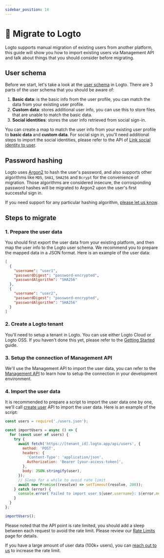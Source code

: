 ```yaml
---
sidebar_position: 14
---
```



# 🔄 Migrate to Logto

<Availability cloud oss />

Logto supports manual migration of existing users from another platform, this guide will show you how to import existing users via Management API and talk about things that you should consider before migrating.

## User schema

Before we start, let's take a look at the [user schema](../../references/users/#profile) in Logto. There are 3 parts of the user schema that you should be aware of:

1. **Basic data**: is the basic info from the user profile, you can match the data from your existing user profile.
2. **Custom data**: stores additional user info, you can use this to store files that are unable to match the basic data.
3. **Social identities**: stores the user info retrieved from social sign-in.

You can create a map to match the user info from your existing user profile to **basic data** and **custom data**. For social sign in, you'll need additional steps to import the social identities, please refer to the API of [Link social identity to user](https://openapi.logto.io/operation/operation-post-api-users-parameter-identities).

## Password hashing

Logto uses [Argon2](https://en.wikipedia.org/wiki/Argon2) to hash the user's password, and also supports other algorithms like `MD5`, `SHA1`, `SHA256` and `Bcrypt` for the convenience of migration. Those algorithms are considered insecure, the corrosponding password hashes will be migrated to Argon2 upon the user's first successful sign in.

If you need support for any particular hashing algorithm, [please let us know](https://logto.io/contact).

## Steps to migrate

### 1. Prepare the user data

You should first export the user data from your existing platform, and then map the user info to the Logto user schema. We recommend you to prepare the mapped data in a JSON format. Here is an example of the user data:

```json
[
  {
    "username": "user1",
    "passwordDigest": "password-encrypted",
    "passwordAlgorithm": "SHA256"
  },
  {
    "username": "user2",
    "passwordDigest": "password-encrypted",
    "passwordAlgorithm": "SHA256"
  }
]
```

### 2. Create a Logto tenant

You'll need to setup a tenant in Logto. You can use either Logto Cloud or Logto OSS. If you haven't done this yet, please refer to the [Getting Started](../../tutorials/get-started/) guide.

### 3. Setup the connection of Management API

We'll use the Management API to import the user data, you can refer to the [Management API](../../recipes/interact-with-management-api/) to learn how to setup the connection in your development environment.

### 4. Import the user data

It is recommended to prepare a script to import the user data one by one, we'll call [create user](https://openapi.logto.io/operation/operation-post-api-users) API to import the user data. Here is an example of the script:

```javascript
const users = require('./users.json');

const importUsers = async () => {
  for (const user of users) {
    try {
      await fetch('https://[tenant_id].logto.app/api/users', {
        method: 'POST',
        headers: {
          'Content-Type': 'application/json',
          Authorization: 'Bearer [your-access-token]',
        },
        body: JSON.stringify(user),
      });
      // Sleep for a while to avoid rate limit
      await new Promise((resolve) => setTimeout(resolve, 200));
    } catch (error) {
      console.error(`Failed to import user ${user.username}: ${error.message}`);
    }
  }
};

importUsers();
```

Please noted that the API point is rate limited, you should add a sleep between each request to avoid the rate limit. Please review our [Rate Limits](../interact-with-management-api/#rate-limit) page for details.

If you have a large amount of user data (100k+ users), you can [reach out to us](https://logto.io/contact) to increase the rate limit.
